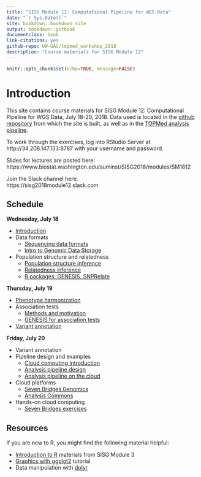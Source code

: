 ```yaml
---
title: "SISG Module 12: Computational Pipeline for WGS Data"
date: "`r Sys.Date()`"
site: bookdown::bookdown_site
output: bookdown::gitbook
documentclass: book
link-citations: yes
github-repo: UW-GAC/topmed_workshop_2018
description: "Course materials for SISG Module 12"
---
```


```r
knitr::opts_chunk$set(echo=TRUE, message=FALSE)
```

# Introduction

This site contains course materials for SISG Module 12: Computational Pipeline for WGS Data, July 18-20, 2018.
Data used is located in the [github repository](https://github.com/UW-GAC/topmed_workshop_2018) from which the site is built, as well as in the [TOPMed analysis pipeline](https://github.com/UW-GAC/analysis_pipeline).

To work through the exercises, log into RStudio Server at http://34.208.147.133:8787 with your username and password.

Slides for lectures are posted here:\
https://www.biostat.washington.edu/suminst/SISG2018/modules/SM1812

Join the Slack channel here:\
https://sisg2018module12.slack.com


## Schedule

**Wednesday, July 18**

- [Introduction](https://www.biostat.washington.edu/sites/default/files/modules/SISGmod12Intro_v3.pdf)
- Data formats
    - [Sequencing data formats](https://www.biostat.washington.edu/sites/default/files/modules/Sequencing_data_formats_0.pdf)
    - [Intro to Genomic Data Storage](https://www.biostat.washington.edu/sites/default/files/modules/GDS_intro.pdf)
- Population structure and relatedness
    - [Population structure inference](https://www.biostat.washington.edu/sites/default/files/modules/TOPMED_POPULATION_STRUCTURE_INFERENCE_Module12_2018.pdf)
    - [Relatedness inference](https://www.biostat.washington.edu/sites/default/files/modules/TOPMED_RELATEDNESS_INFERENCE_Module12_2018.pdf)
    - [R packages: GENESIS, SNPRelate](https://www.biostat.washington.edu/sites/default/files/modules/R_kinship_pca.pdf)

**Thursday, July 19**

- [Phenotype harmonization](https://www.biostat.washington.edu/sites/default/files/modules/pheno_harmonization_guidelines.pdf)
- Association tests
    - [Methods and motivation](https://www.biostat.washington.edu/sites/default/files/modules/TOPMedAssocTests18.pdf)
    - [GENESIS for association tests](https://www.biostat.washington.edu/sites/default/files/modules/R_assoc_tests.pdf)
- [Variant annotation](https://www.biostat.washington.edu/sites/default/files/modules/variant_annotation_v1.pdf)

**Friday, July 20**

- Variant annotation
- Pipeline design and examples
    - [Cloud computing introduction](https://www.biostat.washington.edu/sites/default/files/modules/CloudComputingIntroduction.pdf)
    - [Analysis pipeline design](https://www.biostat.washington.edu/sites/default/files/modules/DCC_analysis_pipeline.pdf)
    - [Analysis pipeline on the cloud](https://www.biostat.washington.edu/sites/default/files/modules/Analysis_Pipeline_on_the_Cloud.pdf)
- Cloud platforms
    - [Seven Bridges Genomics](https://www.biostat.washington.edu/sites/default/files/modules/Seven%20Bridges%20-%20Cancer%20Genomics%20Cloud.pdf)
    - [Analysis Commons](https://www.biostat.washington.edu/sites/default/files/modules/AnalysisCommons_Brody.pdf)
- Hands-on cloud computing
    - [Seven Bridges exercises](https://www.biostat.washington.edu/sites/default/files/modules/CGC%20Workshop%20-%20Practice.pdf)


## Resources

If you are new to R, you might find the following material helpful:

- [Introduction to R](http://faculty.washington.edu/kenrice/rintro/indexSEA15.shtml) materials from SISG Module 3
- [Graphics with ggplot2](http://tutorials.iq.harvard.edu/R/Rgraphics/Rgraphics.html) tutorial
- Data manipulation with [dplyr](http://dplyr.tidyverse.org/)
